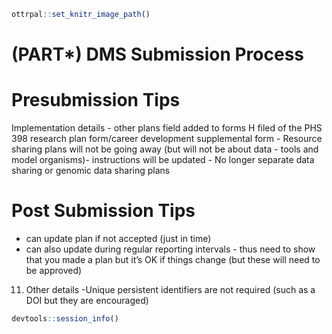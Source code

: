 
```r
ottrpal::set_knitr_image_path()
```


# (PART\*) DMS Submission Process {-}

# Presubmission Tips

 Implementation details
- other plans field added to forms H filed of the PHS 398 research plan form/career development supplemental form
- Resource sharing plans will not be going away (but will not be about data - tools and model organisms)- instructions will be updated
- No longer separate data sharing or genomic data sharing plans


# Post Submission Tips


- can update plan if not accepted (just in time)
- can also update during regular reporting intervals - thus need to show that you made a plan but it's OK if things change (but these will need to be approved)
    
 11. Other details
 -Unique persistent identifiers are not required (such as a DOI but they are encouraged)
  
  

 




```r
devtools::session_info()
```
